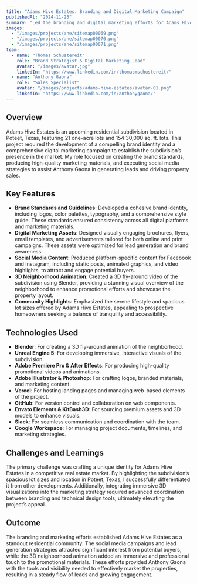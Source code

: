 ```yaml
---
title: "Adams Hive Estates: Branding and Digital Marketing Campaign"
publishedAt: "2024-11-25"
summary: "Led the branding and digital marketing efforts for Adams Hive Estates, an upcoming residential subdivision in Poteet, Texas, to launch its social media presence and generate leads for property sales."
images:
  - "/images/projects/ahe/sitemap00069.png"
  - "/images/projects/ahe/sitemap00070.png"
  - "/images/projects/ahe/sitemap00071.png"
team:
  - name: "Thomas Schustereit"
    role: "Brand Strategist & Digital Marketing Lead"
    avatar: "/images/avatar.jpg"
    linkedIn: "https://www.linkedin.com/in/thomasmschustereit/"
  - name: "Anthony Gaona"
    role: "Sales Specialist"
    avatar: "/images/projects/adams-hive-estates/avatar-01.png"
    linkedIn: "https://www.linkedin.com/in/anthonygaona/"
---
```


## Overview

Adams Hive Estates is an upcoming residential subdivision located in Poteet, Texas, featuring 21 one-acre lots and 154 30,000 sq. ft. lots. This project required the development of a compelling brand identity and a comprehensive digital marketing campaign to establish the subdivision’s presence in the market. My role focused on creating the brand standards, producing high-quality marketing materials, and executing social media strategies to assist Anthony Gaona in generating leads and driving property sales.

## Key Features

- **Brand Standards and Guidelines**: Developed a cohesive brand identity, including logos, color palettes, typography, and a comprehensive style guide. These standards ensured consistency across all digital platforms and marketing materials.
- **Digital Marketing Assets**: Designed visually engaging brochures, flyers, email templates, and advertisements tailored for both online and print campaigns. These assets were optimized for lead generation and brand awareness.
- **Social Media Content**: Produced platform-specific content for Facebook and Instagram, including static posts, animated graphics, and video highlights, to attract and engage potential buyers.
- **3D Neighborhood Animation**: Created a 3D fly-around video of the subdivision using Blender, providing a stunning visual overview of the neighborhood to enhance promotional efforts and showcase the property layout.
- **Community Highlights**: Emphasized the serene lifestyle and spacious lot sizes offered by Adams Hive Estates, appealing to prospective homeowners seeking a balance of tranquility and accessibility.

## Technologies Used

- **Blender**: For creating a 3D fly-around animation of the neighborhood.
- **Unreal Engine 5**: For developing immersive, interactive visuals of the subdivision.
- **Adobe Premiere Pro & After Effects**: For producing high-quality promotional videos and animations.
- **Adobe Illustrator & Photoshop**: For crafting logos, branded materials, and marketing content.
- **Vercel**: For hosting landing pages and managing web-based elements of the project.
- **GitHub**: For version control and collaboration on web components.
- **Envato Elements & KitBash3D**: For sourcing premium assets and 3D models to enhance visuals.
- **Slack**: For seamless communication and coordination with the team.
- **Google Workspace**: For managing project documents, timelines, and marketing strategies.

## Challenges and Learnings

The primary challenge was crafting a unique identity for Adams Hive Estates in a competitive real estate market. By highlighting the subdivision’s spacious lot sizes and location in Poteet, Texas, I successfully differentiated it from other developments. Additionally, integrating immersive 3D visualizations into the marketing strategy required advanced coordination between branding and technical design tools, ultimately elevating the project’s appeal.

## Outcome

The branding and marketing efforts established Adams Hive Estates as a standout residential community. The social media campaigns and lead generation strategies attracted significant interest from potential buyers, while the 3D neighborhood animation added an immersive and professional touch to the promotional materials. These efforts provided Anthony Gaona with the tools and visibility needed to effectively market the properties, resulting in a steady flow of leads and growing engagement.
